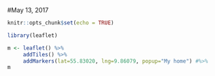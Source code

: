 #May 13, 2017

```{r echo=FALSE}
knitr::opts_chunk$set(echo = TRUE)

library(leaflet)

m <- leaflet() %>%
     addTiles() %>% 
     addMarkers(lat=55.83020, lng=9.86079, popup="My home") #%>% 
m

```

